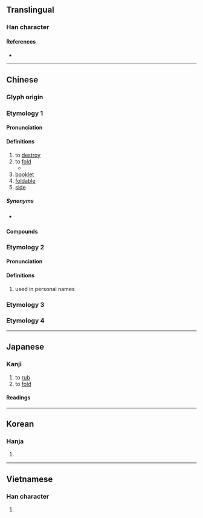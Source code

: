 {{also|折}}
{{character info}}
==Translingual==

===Han character===
{{Han char|rn=64|rad=手|as=11|sn=14|four=57062|canj=QSMA|ids=⿰扌習}}

====References====
* {{Han ref|kx=0452.080|dkj=12647|dj=0802.110|hdz=31950.130|uh=647A|ud=25722|bh=BA50|bd=47696}}

----

==Chinese==
{{zh-forms|s=折|s2=摺|note=摺 - formerly used to prevent confusion (no longer endorsed in 通用规范汉字表)}}

===Glyph origin===
{{Han etym}}

===Etymology 1===

====Pronunciation====
{{zh-pron
|m=zhé
|c=zip3,zaap3
|h=pfs=chap
|md=
|mn=chih
|w=
|mc=2
|oc=2
|cat=v,n
}}

====Definitions====
{{zh-hanzi}}

# to [[destroy]]
# to [[fold]]
#* {{zh-x|拾起 張 紙 摺{zip3} 隻 小船|I take up a sheet of paper and '''fold''' a little boat|C-LIT|ref={{lw|zh|許冠傑}}, {{lang|zh|紙船}}}}
# [[booklet]]
# [[foldable]]
# [[side]]

=====Synonyms=====
* {{s|to fold}} {{q|Min Nan}} {{zh-l|拗|tr=-}}

====Compounds====
{{zh-der|存摺|大週摺|大摺兒|奏摺|摺痕|皺摺|摺紙|摺裙|火摺子|摺梯|手摺|摺奏|摺尺|打摺|沒摺至|摺子|憑摺|摺疊扇|摺疊|摺扇|經摺裝|黃金存摺|經摺|裝摺}}

===Etymology 2===

====Pronunciation====
{{zh-pron
|m=xié
|cat=pn
}}

====Definitions====
{{zh-hanzi}}

# used in personal names

===Etymology 3===
{{zh-see|褶|v}}

===Etymology 4===
{{zh-see|拉|v}}

----

==Japanese==

===Kanji===
{{ja-kanji|grade=|rs=手11}}

# to [[rub]]
# to [[fold]]

====Readings====
{{ja-readings
|on=しょう, ろう
|kun=ひだ-, す-る
}}

----

==Korean==

===Hanja===
{{ko-hanja|hangeul=접|eumhun=|rv=jeop|mr=chŏp|y=cep}}

# {{rfdef|ko|sort=手11}}

----

==Vietnamese==

===Han character===
{{vi-readings|rs=手11|reading=dập}}

# {{rfdef|vi|sort=手11}}